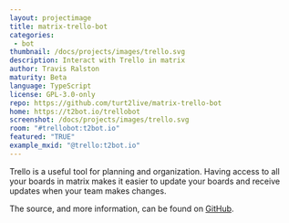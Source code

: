 ```yaml
---
layout: projectimage
title: matrix-trello-bot
categories: 
 - bot
thumbnail: /docs/projects/images/trello.svg
description: Interact with Trello in matrix
author: Travis Ralston
maturity: Beta
language: TypeScript
license: GPL-3.0-only
repo: https://github.com/turt2live/matrix-trello-bot
home: https://t2bot.io/trellobot
screenshot: /docs/projects/images/trello.svg
room: "#trellobot:t2bot.io"
featured: "TRUE"
example_mxid: "@trello:t2bot.io"
---
```


Trello is a useful tool for planning and organization. Having access to all your boards in matrix makes it easier to update your boards and receive updates when your team makes changes.

The source, and more information, can be found on [GitHub](https://github.com/turt2live/matrix-trello-bot).
